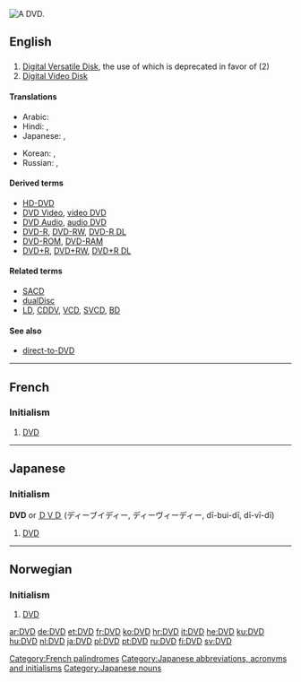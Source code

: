 [[Image:DVD-Video bottom-side.jpg|thumb|right|A DVD.]]
{{rfc|the "initialism" template is misused in all the non-English entries}}
==English==

==={{initialism}}===
{{en-noun}}  {{pos_n}}

# [[w:DVD|Digital Versatile Disk]], the use of which is deprecated in favor of (2)
# [[w:DVD|Digital Video Disk]]

====Translations====
{{trans-top|DVD}}
* Arabic: {{t|ar|دي في دي|m|tr=dii fii dii|sc=Arab}}
* Hindi: {{t|hi|डीवीडी|tr=ḍīvīḍī|sc=Deva}},  {{t|hi|DVD|tr=ḍīvīḍī|sc=Deva}}
* Japanese: {{t|ja|ディーブイディー|tr=dībuidī|sc=Jpan}},  {{t|ja|DVD|tr=dībuidī|sc=Jpan}}
{{trans-mid}}
* Korean: {{t|ko|디비디|tr=dibidi|sc=Kore}},  {{t|ko|DVD|tr=dibidi|sc=Kore}}
* Russian: {{t|ru|ди-ви-ди|m|tr=di-vi-dí|sc=Cyrl}},  {{t|ru|DVD|m|tr=di-vi-dí|sc=Cyrl}}
{{trans-bottom}}

====Derived terms====
* [[HD-DVD]]
* [[DVD Video]], [[video DVD]]
* [[DVD Audio]], [[audio DVD]]
* [[DVD-R]], [[DVD-RW]], [[DVD-R DL]]
* [[DVD-ROM]], [[DVD-RAM]]
* [[DVD+R]], [[DVD+RW]], [[DVD+R DL]]

====Related terms====
* [[SACD]]
* [[dualDisc]]
* [[LD]], [[CDDV]], [[VCD]], [[SVCD]], [[BD]]

====See also====
* [[direct-to-DVD]]

----

==French==

===Initialism===
{{fr-noun|m}}

# {{initialism|lang=fr}} [[#English|DVD]]

[[Category:French palindromes]]

----

==Japanese==

===Initialism===
'''DVD''' or [[ＤＶＤ]] (ディーブイディー, ディーヴィーディー, dī-bui-dī, dī-vī-dī)

# {{initialism|lang=ja}} [[#English|DVD]]

[[Category:Japanese abbreviations, acronyms and initialisms]]
[[Category:Japanese nouns]]

----

==Norwegian==

===Initialism===
{{no-noun-irreg|m|[[DVD-en]]|[[DVD-er]]|[[DVD-ene]]}}

# {{initialism|lang=no}} [[#English|DVD]]

[[ar:DVD]]
[[de:DVD]]
[[et:DVD]]
[[fr:DVD]]
[[ko:DVD]]
[[hr:DVD]]
[[it:DVD]]
[[he:DVD]]
[[ku:DVD]]
[[hu:DVD]]
[[nl:DVD]]
[[ja:DVD]]
[[pl:DVD]]
[[pt:DVD]]
[[ru:DVD]]
[[fi:DVD]]
[[sv:DVD]]